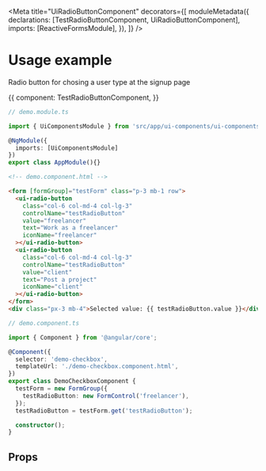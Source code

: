 
<Meta
  title="UiRadioButtonComponent"
  decorators={[
    moduleMetadata({
      declarations: [TestRadioButtonComponent, UiRadioButtonComponent],
      imports: [ReactiveFormsModule],
    }),
  ]}
/>

# Usage example

Radio button for chosing a user type at the signup page

<!--
We set the height of the container to 310px because when the value is set to 'auto'
the container isn't big enough and we see a scroll bar
-->

<Story name="Docs" height="310px">
  {{
    component: TestRadioButtonComponent,
  }}
</Story>

```ts
// demo.module.ts

import { UiComponentsModule } from 'src/app/ui-components/ui-components.module';

@NgModule({
  imports: [UiComponentsModule]
})
export class AppModule(){}
```

```html
<!-- demo.component.html -->

<form [formGroup]="testForm" class="p-3 mb-1 row">
  <ui-radio-button
    class="col-6 col-md-4 col-lg-3"
    controlName="testRadioButton"
    value="freelancer"
    text="Work as a freelancer"
    iconName="freelancer"
  ></ui-radio-button>
  <ui-radio-button
    class="col-6 col-md-4 col-lg-3"
    controlName="testRadioButton"
    value="client"
    text="Post a project"
    iconName="client"
  ></ui-radio-button>
</form>
<div class="px-3 mb-4">Selected value: {{ testRadioButton.value }}</div>
```

```ts
// demo.component.ts

import { Component } from '@angular/core';

@Component({
  selector: 'demo-checkbox',
  templateUrl: './demo-checkbox.component.html',
})
export class DemoCheckboxComponent {
  testForm = new FormGroup({
    testRadioButton: new FormControl('freelancer'),
  });
  testRadioButton = testForm.get('testRadioButton');

  constructor();
}
```

## Props

<Props of={UiRadioButtonComponent} />
